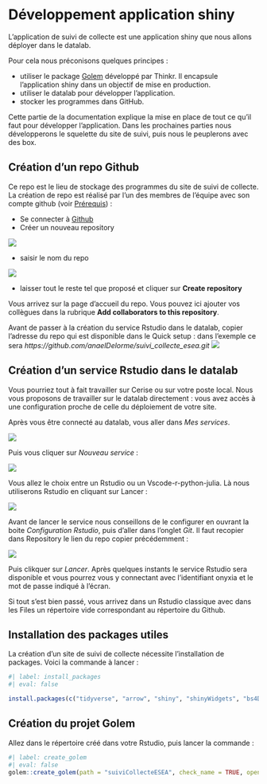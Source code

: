 # Développement application shiny

L'application de suivi de collecte est une application shiny que nous allons déployer dans le datalab. 

Pour cela nous préconisons quelques principes :   

- utiliser le package [Golem](https://github.com/ThinkR-open/golem) développé par Thinkr. Il encapsule l'application shiny dans un objectif de mise en production.   
- utiliser le datalab pour développer l'application.   
- stocker les programmes dans GitHub.

Cette partie de la documentation explique la mise en place de tout ce qu'il faut pour développer l'application. Dans les prochaines parties nous développerons le squelette du site de suivi, puis nous le peuplerons avec des box.

## Création d'un repo Github
Ce repo est le lieu de stockage des programmes du site de suivi de collecte. La création de repo est réalisé par l'un des membres de l'équipe avec son compte github (voir [Prérequis](prerequis.qmd)) :   

- Se connecter à [Github](https://github.com/)
- Créer un nouveau repository 

![](images/github_new_repository.png)   

- saisir le nom du repo

![](images/github_name_repository.png)

- laisser tout le reste tel que proposé et cliquer sur **Create repository**

Vous arrivez sur la page d'accueil du repo. Vous pouvez ici ajouter vos collègues dans la rubrique **Add collaborators to this repository**. 

Avant de passer à la création du service Rstudio dans le datalab, copier l'adresse du repo qui est disponible dans le Quick setup : dans l'exemple ce sera *https://github.com/anaelDelorme/suivi_collecte_esea.git*
![](images/github_copy_link.png)

## Création d'un service Rstudio dans le datalab

Vous pourriez tout à fait travailler sur Cerise ou sur votre poste local. Nous vous proposons de travailler sur le datalab directement : vous avez accès à une configuration proche de celle du déploiement de votre site. 

Après vous être connecté au datalab, vous aller dans *Mes services*.

![](images/datalab_mes_services.png)

Puis vous cliquer sur *Nouveau service* :

![](images/datalab_nouveau_service.png)

Vous allez le choix entre un Rstudio ou un Vscode-r-python-julia. Là nous utiliserons Rstudio en cliquant sur Lancer : 

![](images/datalab_Rstudio_service.png)

Avant de lancer le service nous conseillons de le configurer en ouvrant la boite *Configuration Rstudio*, puis d'aller dans l'onglet *Git*. Il faut recopier dans Repository le lien du repo copier précédemment :

![](images/datalab_Rstudio_service_repo.png)

Puis clikquer sur *Lancer*.
Après quelques instants le service Rstudio sera disponible et vous pourrez vous y connectant avec l'identifiant onyxia et le mot de passe indiqué à l'écran.

Si tout s'est bien passé, vous arrivez dans un Rstudio classique avec dans les Files un répertoire vide correspondant au répertoire du Github.

## Installation des packages utiles

La création d'un site de suivi de collecte nécessite l'installation de packages. Voici la commande à lancer :

```r
#| label: install_packages
#| eval: false

install.packages(c("tidyverse", "arrow", "shiny", "shinyWidgets", "bs4Dash", "shinymanager", "leaflet", "config", "DT", "echarts4r", "geojsonio", "glue", "golem", "htmlwidgets", "janitor", "sf", "testthat", "geojsonio"))

```

## Création du projet Golem

Allez dans le répertoire créé dans votre Rstudio, puis lancer la commande : 

```r
#| label: create_golem
#| eval: false
golem::create_golem(path = "suiviCollecteESEA", check_name = TRUE, open = TRUE)
```

